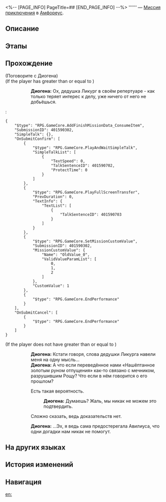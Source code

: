 <%-- [PAGE_INFO]
PageTitle=##
[END_PAGE_INFO] --%>
{{Дополнить|Диалоги.}}
{{Миссия Инфобокс
|id              = 4015903
|Название        = 
|Изображение     = Миссия .png
|Тип             = Миссия приключения
|Событие         = 
|Глава           = 
|Условия         = Завершена [[Миссия приключения]] «[[Золотой образец отпущения]]»
|Персонажи       = Диогена; Первопроходец
|СтартЛокация    = [[Амфореус]] — [[Палата полубогов: Рассветная вершина]]
|Мир             = Амфореус
|Предыдущая      = Золотой образец отпущения
|Следующая       = 
|Награды         = 
}}
'''''' — [[Миссия приключения]] в [[Амфореус]].

==Описание==
{{Описание|<!--официальное описание из Перекрёстка судеб-->}}

==Этапы==


==Прохождение==
{{Дополнить}}

;(Поговорите с Диогена)
;(If the player has greater than or equal to {{Предмет|Золотой череп|20|x=7}})
::'''Диогена:''' Ох, дедушка Ликург в своём репертуаре - как только теряет интерес к делу, уже ничего от него не добьёшься.
:<pre>{
	"$type": "RPG.GameCore.AddFinishMissionData_ConsumeItem",
	"SubmissionID": 401590302,
	"SimpleTalk": {},
	"OnSubmitConfirm": [
		{
			"$type": "RPG.GameCore.PlayAndWaitSimpleTalk",
			"SimpleTalkList": [
				{
					"TextSpeed": 0,
					"TalkSentenceID": 401590702,
					"ProtectTime": 0
				}
			]
		},
		{
			"$type": "RPG.GameCore.PlayFullScreenTransfer",
			"PrevDuration": 0,
			"TextInfo": {
				"TextList": [
					{
						"TalkSentenceID": 401590703
					}
				]
			}
		},
		{
			"$type": "RPG.GameCore.SetMissionCustomValue",
			"SubmissionID": 401590302,
			"MissionCustomValue": {
				"Name": "OldValue_0",
				"ValidValueParamList": [
					0,
					1,
					2
				]
			},
			"CustomValue": 1
		},
		{
			"$type": "RPG.GameCore.EndPerformance"
		}
	],
	"OnSubmitCancel": [
		{
			"$type": "RPG.GameCore.EndPerformance"
		}
	]
}</pre>
;(If the player does not have greater than or equal to {{Предмет|Золотой череп|20|x=7}})
::'''Диогена:''' Кстати говоря, слова дедушки Ликурга навели меня на одну мысль...
::'''Диогена:''' А что если переведённое нами «Нашёптанное золотым руном отпущения» как-то связано с мечником, разрушившим Рощу? Что если в нём говорится о его прошлом?
::{{Диалог|Стрелка}} Есть такая вероятность.
:::'''Диогена:''' Думаешь? Жаль, мы никак не можем это подтвердить.
::{{Диалог|Стрелка}} Сложно сказать, ведь доказательств нет.
::'''Диогена:''' ...Эх, я ведь сама предостерегала Авилиуса, что одни догадки нам никак не помогут.
{{Диалог Конец}}

==На других языках==
{{На других языках
|en   = 
|zhs  = 
|zht  = 
|ja   = 
|ko   = 
|es   = 
|fr   = 
|ru   = 
|th   = 
|vi   = 
|de   = 
|id   = 
|pt   = 
}}

==История изменений==
{{История изменений|3.5}}

==Навигация==
{{Миссия приключения Навбокс|Глава }}

[[en:]]
